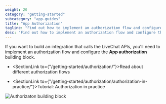 ```yaml
---
weight: 20
category: "getting-started"
subcategory: "app-guides"
title: "App Authorization"
tagline: "Find out how to implement an authorization flow and configure the App authorization building block."
desc: "Find out how to implement an authorization flow and configure the App authorization building block."
---
```


If you want to build an integration that calls the LiveChat APIs, you'll need to implement an authorization flow and configure the **App authorization** building block.

- <SectionLink to={"/getting-started/authorization/"}>Read about different authorization flows</SectionLink>

- <SectionLink to={"/getting-started/authorization/authorization-in-practice/"}>Tutorial: Authorization in practice </SectionLink>

<div style="max-width: 600px">
  <img src="authorizationn-block-livechat.png" alt="Authorizaton building block"/>
</div>
